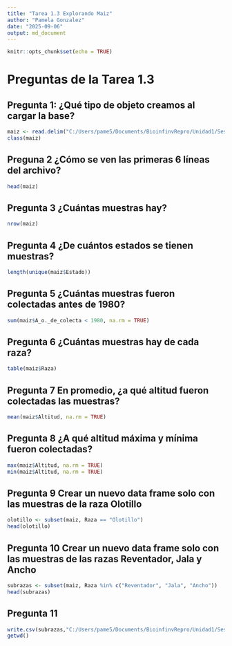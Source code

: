 ---
title: "Tarea 1.3 Explorando Maiz"
author: "Pamela Gonzalez"
date: "2025-09-06"
output: md_document
---

```{r setup, include=FALSE}
knitr::opts_chunk$set(echo = TRUE)
```

# Preguntas de la Tarea 1.3

## Pregunta 1: ¿Qué tipo de objeto creamos al cargar la base?

```{r}
maiz <- read.delim("C:/Users/pame5/Documents/BioinfinvRepro/Unidad1/Sesion3/PracUni1Ses3/maices/meta/maizteocintle_SNP50k_meta_extended.txt", fileEncoding = "latin1")
class(maiz)
```

## Preguna 2 ¿Cómo se ven las primeras 6 líneas del archivo?

```{r}
head(maiz) 
```

## Pregunta 3 ¿Cuántas muestras hay?

```{r}
nrow(maiz) 
```

## Pregunta 4 ¿De cuántos estados se tienen muestras?

```{r}
length(unique(maiz$Estado)) 
```

## Pregunta 5 ¿Cuántas muestras fueron colectadas antes de 1980?

```{r}
sum(maiz$A_o._de_colecta < 1980, na.rm = TRUE) 
```

## Pregunta 6 ¿Cuántas muestras hay de cada raza?

```{r}
table(maiz$Raza)
```

## Pregunta 7 En promedio, ¿a qué altitud fueron colectadas las muestras?

```{r}
mean(maiz$Altitud, na.rm = TRUE)
```

## Pregunta 8 ¿A qué altitud máxima y mínima fueron colectadas?

```{r}
max(maiz$Altitud, na.rm = TRUE)
min(maiz$Altitud, na.rm = TRUE)
```
## Pregunta 9 Crear un nuevo data frame solo con las muestras de la raza Olotillo

```{r}
olotillo <- subset(maiz, Raza == "Olotillo")
head(olotillo)
```
## Pregunta 10 Crear un nuevo data frame solo con las muestras de las razas Reventador, Jala y Ancho

```{r}
subrazas <- subset(maiz, Raza %in% c("Reventador", "Jala", "Ancho"))
head(subrazas)
```

## Pregunta 11 
```{r}
write.csv(subrazas,"C:/Users/pame5/Documents/BioinfinvRepro/Unidad1/Sesion3/PracUni1Ses3/maices/meta/submat.csv", row.names = FALSE)
getwd()
```

